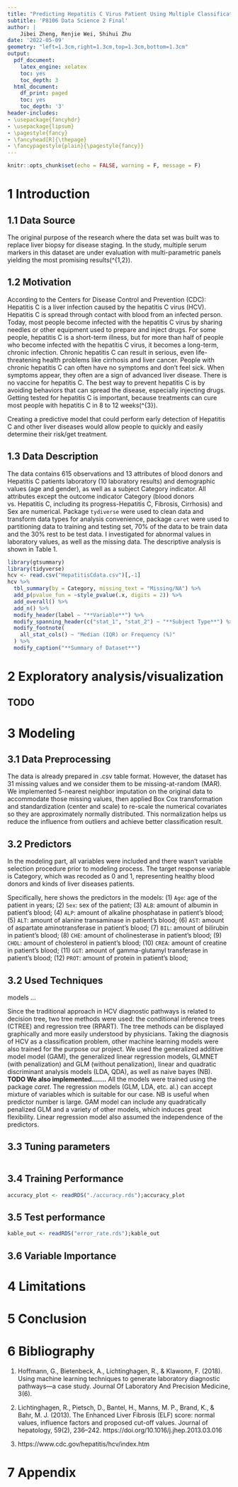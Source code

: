 ```yaml
---
title: "Predicting Hepatitis C Virus Patient Using Multiple Classification Methods"
subtitle: 'P8106 Data Science 2 Final'
author: | 
    Jibei Zheng, Renjie Wei, Shihui Zhu
date: '2022-05-09'
geometry: "left=1.3cm,right=1.3cm,top=1.3cm,bottom=1.3cm"
output:
  pdf_document:
    latex_engine: xelatex
    toc: yes
    toc_depth: 3
  html_document:
    df_print: paged
    toc: yes
    toc_depth: '3'
header-includes:
- \usepackage{fancyhdr}
- \usepackage{lipsum}
- \pagestyle{fancy}
- \fancyhead[R]{\thepage}
- \fancypagestyle{plain}{\pagestyle{fancy}}
---
```


```r
knitr::opts_chunk$set(echo = FALSE, warning = F, message = F)
```

# 1 Introduction

## 1.1 Data Source

The original purpose of the research where the data set was built was to replace liver biopsy for disease staging. In the study, multiple serum markers in this dataset are under evaluation with multi-parametric panels yielding the most promising results\(^{1,2}\).

## 1.2 Motivation

According to the Centers for Disease Control and Prevention (CDC): Hepatitis C is a liver infection caused by the hepatitis C virus (HCV). Hepatitis C is spread through contact with blood from an infected person. Today, most people become infected with the hepatitis C virus by sharing needles or other equipment used to prepare and inject drugs. For some people, hepatitis C is a short-term illness, but for more than half of people who become infected with the hepatitis C virus, it becomes a long-term, chronic infection. Chronic hepatitis C can result in serious, even life-threatening health problems like cirrhosis and liver cancer. People with chronic hepatitis C can often have no symptoms and don’t feel sick. When symptoms appear, they often are a sign of advanced liver disease. There is no vaccine for hepatitis C. The best way to prevent hepatitis C is by avoiding behaviors that can spread the disease, especially injecting drugs. Getting tested for hepatitis C is important, because treatments can cure most people with hepatitis C in 8 to 12 weeks\(^{3}\).

Creating a predictive model that could perform early detection of Hepatitis C and other liver diseases would allow people to quickly and easily determine their risk/get treatment.

## 1.3 Data Description

The data contains 615 observations and 13 attributes of blood donors and Hepatitis C patients laboratory (10 laboratory results) and demographic values (age and gender), as well as a subject Category indicator. All attributes except the outcome indicator Category (blood donors vs. Hepatitis C, including its progress-Hepatitis C, Fibrosis, Cirrhosis) and Sex are numerical. Package `tydiverse` were used to clean data and transform data types for analysis convenience, package `caret` were used to partitioning data to training and testing set, 70% of the data to be train data and the 30% rest to be test data. I investigated for abnormal values in laboratory values, as well as the missing data. The descriptive analysis is shown in Table 1.

```r
library(gtsummary)
library(tidyverse)
hcv <- read.csv("HepatitisCdata.csv")[,-1]
hcv %>%
  tbl_summary(by = Category, missing_text = "Missing/NA") %>%
  add_p(pvalue_fun = ~style_pvalue(.x, digits = 2)) %>%
  add_overall() %>%
  add_n() %>%
  modify_header(label ~ "**Variable**") %>%
  modify_spanning_header(c("stat_1", "stat_2") ~ "**Subject Type**") %>%
  modify_footnote(
    all_stat_cols() ~ "Median (IQR) or Frequency (%)"
  ) %>%
  modify_caption("**Summary of Dataset**")
```

# 2 Exploratory analysis/visualization

## TODO

# 3 Modeling

## 3.1 Data Preprocessing

The data is already prepared in .csv table format. However, the dataset has 31 missing values and we consider them to be missing-at-random (MAR). We implemented 5-nearest neighbor imputation on the original data to accommodate those missing values, then applied Box Cox transformation and standardization (center and scale) to re-scale the numerical covariates so they are approximately normally distributed. This normalization helps us reduce the influence from outliers and achieve better classification result.

## 3.2 Predictors

In the modeling part, all variables were included and there wasn't variable selection procedure prior to modeling process. The target response variable is Category, which was recoded as 0 and 1, representing healthy blood donors and kinds of liver diseases patients.

Specifically, here shows the predictors in the models:
(1) `Age`: age of the patient in years;
(2) `Sex`: sex of the patient;
(3) `ALB`: amount of albumin in patient's blood;
(4) `ALP`: amount of alkaline phosphatase in patient's blood;
(5) `ALT`: amount of alanine transaminase in patient's blood;
(6) `AST`: amount of aspartate aminotransferase in patient's blood;
(7) `BIL`: amount of bilirubin in patient's blood;
(8) `CHE`: amount of cholinesterase in patient's blood;
(9) `CHOL`: amount of cholesterol in patient's blood;
(10) `CREA`: amount of creatine in patient's blood;
(11) `GGT`: amount of gamma-glutamyl transferase in patient's blood;
(12) `PROT`: amount of protein in patient's blood;

## 3.2 Used Techniques

models ...

Since the traditional approach in HCV diagnostic pathways is related to decision tree, two tree methods were used: the conditional inference trees (CTREE) and regression tree (RPART). The tree methods can be displayed graphically and more easily understood by physicians. Taking the diagnosis of HCV as a classification problem, other machine learning models were also trained for the purpose our project. We used the generalized additive model model (GAM), the generalized linear regression models, GLMNET (with penalization) and GLM (without penalization), linear and quadratic discriminant analysis models (LDA, QDA), as well as naive bayes (NB). **TODO  We also implemented.......** 
All the models were trained using the package $caret$. The regression models (GLM, LDA, etc. al.) can accept mixture of variables which is suitable for our case. NB is useful when predictor number is large. GAM model can include any quadratically penalized GLM and a variety of other models, which induces great flexibility. Linear regression model also assumed the independence of the predictors. 

## 3.3 Tuning parameters

```r
```


## 3.4 Training Performance

```r
accuracy_plot <- readRDS("./accuracy.rds");accuracy_plot
```

## 3.5 Test performance

```r
kable_out <- readRDS("error_rate.rds");kable_out
```


## 3.6 Variable Importance

# 4 Limitations

# 5 Conclusion

# 6 Bibliography

1. Hoffmann, G., Bietenbeck, A., Lichtinghagen, R., & Klawonn, F. (2018). Using machine learning techniques to generate laboratory diagnostic pathways—a case study. Journal Of Laboratory And Precision Medicine, 3(6).

2. Lichtinghagen, R., Pietsch, D., Bantel, H., Manns, M. P., Brand, K., & Bahr, M. J. (2013). The Enhanced Liver Fibrosis (ELF) score: normal values, influence factors and proposed cut-off values. Journal of hepatology, 59(2), 236–242. https://doi.org/10.1016/j.jhep.2013.03.016

3. https://www.cdc.gov/hepatitis/hcv/index.htm

# 7 Appendix
